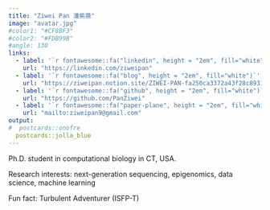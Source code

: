 ```yaml
---
title: "Ziwei Pan 潘紫薇"
image: "avatar.jpg"
#color1: "#CF8BF3"
#color2: "#FDB99B"
#angle: 130
links:
  - label: '`r fontawesome::fa("linkedin", height = "2em", fill="white")`'
    url: "https://linkedin.com/ziweipan"
  - label: '`r fontawesome::fa("blog", height = "2em", fill="white")`'
    url: "https://ziweipan.notion.site/ZIWEI-PAN-fa250ca3372a43f28c893150dbd555f1"
  - label: '`r fontawesome::fa("github", height = "2em", fill="white")`'
    url: "https://github.com/PanZiwei"
  - label: '`r fontawesome::fa("paper-plane", height = "2em", fill="white")`'
    url: "mailto:ziweipan9@gmail.com"
output:
#  postcards::onofre
  postcards::jolla_blue
---
```

Ph.D. student in computational biology in CT, USA. 

Research interests: next-generation sequencing, epigenomics, data science, machine learning

Fun fact: Turbulent Adventurer (ISFP-T)